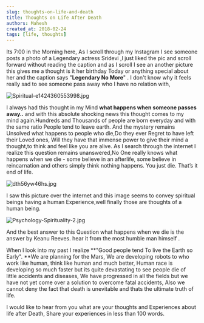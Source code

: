 ```yaml
---
slug: thoughts-on-life-and-death
title: Thoughts on Life After Death
authors: Mahesh
created_at: 2018-02-24
tags: [life, thoughts]
---
```



Its 7:00 in the Morning here, As I scroll through my Instagram I see someone posts a photo of a Legendary actress Sridevi ,I just liked the pic and scroll forward without reading the caption and as I scroll I see an another picture this gives me a thought is it her birthday Today or anything special about her and the caption says "**Legendary No More**" .
I don't know why it feels really sad to see someone pass away who I have no relation with,

![Spiritual-e1424360553998.jpg](https://steemitimages.com/DQmWrRsUNAn4Pkqp8FkWfTLxnryuBTKuohqDUAUwAqZZpW3/Spiritual-e1424360553998.jpg)

I always had this thought in my Mind **what happens when someone passes away..** and with this absolute shocking news this thought comes to my mind again.Hundreds and Thousands of people are born everyday and with the same ratio People tend to leave earth. And the mystery remains Unsolved what happens to people who die,Do they ever Regret to have left their Loved ones, Will they have that immense power to give their mind a thought,to think and feel like you are alive.
As I search through the internet I realize this question remains unanswered,No One really knows what happens when we die - some believe in an afterlife, some believe in reincarnation and others simply think nothing happens. You just die. That’s it end of life.

![dth56yw46hs.jpg](https://steemitimages.com/DQmRcc2rAF6LbbQwi2ccNfz7EJcnueHNx7qRCtrwLeQSqad/dth56yw46hs.jpg)

I saw this picture over the internet and this image seems to convey spiritual beings having a human Experience,well finally those are thoughts of a human being.

![Psychology-Spirituality-2.jpg](https://steemitimages.com/DQmcw2r6G26Hx41yWyrZeznhqD8Xmdo5nTFzV9wTRWffXKh/Psychology-Spirituality-2.jpg)

And the best answer to this Question what happens when we die is the answer by Keanu Reeves.
hear it from the most humble man himself .

<ReactPlayer
  autoplay={false}
  playing
  controls
  url="https://www.youtube.com/watch?v=7c2olMFEhK8"
/>

When I look into my past I realize **"Good people tend To live the Earth so Early". **We are planning for the Mars, We are developing robots to who work like human, think like human and much better, Human race is developing so much faster but its quite devastating to see people die of little accidents and diseases, We have progressed in all the fields but we have not yet come over a solution to overcome fatal accidents, Also we cannot deny the fact that death is unevitable and thats the ultimate truth of life.

I would like to hear from you what are your thoughts and Experiences about life after Death, Share your experiences in less than 100 words.
